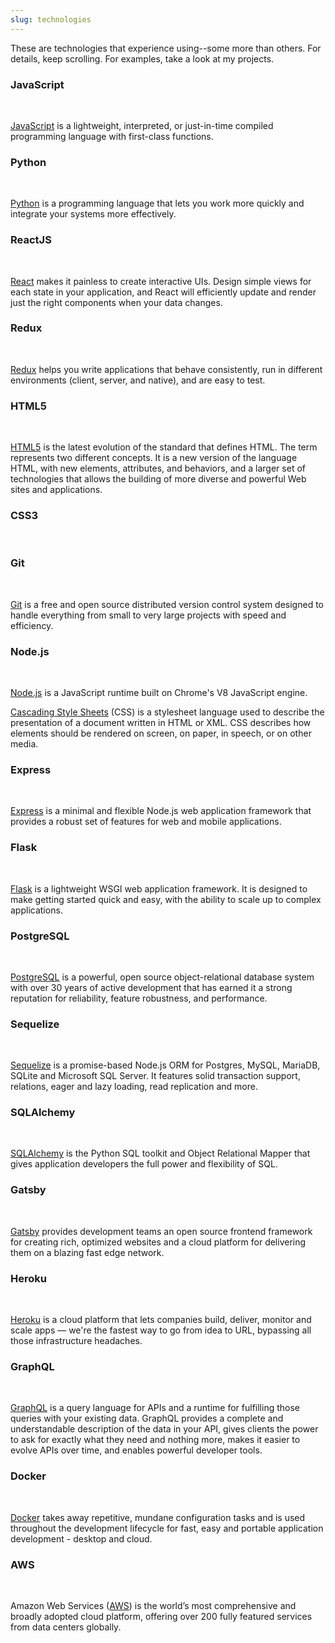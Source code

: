 ```yaml
---
slug: technologies
---
```





These are technologies that experience using--some more than others. For details, keep scrolling. For examples, take a look at <Link to='/projects'>my projects</Link>.

### JavaScript
<a className='technologies__link' href='https://developer.mozilla.org/en-US/docs/Web/javascript'>
  <JavaScriptImg />
</a><br />

<Experience level='proficient' />

[JavaScript](https://developer.mozilla.org/en-US/docs/Web/javascript) is a lightweight, interpreted, or just-in-time compiled programming language with first-class functions.

### Python
<a className='technologies__link' href='https://www.python.org/'>
  <PythonImg />
</a><br />

<Experience level='proficient' />

[Python](https://www.python.org/) is a programming language that lets you work more quickly and integrate your systems more effectively.

### ReactJS
<a className='technologies__link' href='https://reactjs.org/'>
  <RctImg />
</a><br />

<Experience level='proficient' />

[React](https://reactjs.org/) makes it painless to create interactive UIs. Design simple views for each state in your application, and React will efficiently update and render just the right components when your data changes.

### Redux
<a className='technologies__link' href='https://redux.js.org/'>
  <ReduxImg />
</a><br />

<Experience level='proficient' />

[Redux](https://redux.js.org/) helps you write applications that behave consistently, run in different environments (client, server, and native), and are easy to test.

### HTML5
<a className='technologies__link' href='https://developer.mozilla.org/en-US/docs/Web/CSS'>
  <HTML5Img />
</a><br />

<Experience level='proficient' />

[HTML5](https://developer.mozilla.org/en-US/docs/Web/Guide/HTML/HTML5) is the latest evolution of the standard that defines HTML. The term represents two different concepts. It is a new version of the language HTML, with new elements, attributes, and behaviors, and a larger set of technologies that allows the building of more diverse and powerful Web sites and applications.

### CSS3
<a className='technologies__link' href='https://developer.mozilla.org/en-US/docs/Web/CSS'>
  <CSS3Img />
</a><br />

<Experience level='proficient' />

### Git
<a className='technologies__link' href='https://git-scm.com/'>
  <GitImg />
</a><br />

<Experience level='proficient' />

[Git](https://git-scm.com/) is a free and open source distributed version control system designed to handle everything from small to very large projects with speed and efficiency.

### Node.js
<a className='technologies__link' href='https://nodejs.org/en/'>
  <NodejsImg />
</a><br />

<Experience level='proficient' />

[Node.js](https://nodejs.org/en/) is a JavaScript runtime built on Chrome's V8 JavaScript engine.

[Cascading Style Sheets](https://developer.mozilla.org/en-US/docs/Web/CSS) (CSS) is a stylesheet language used to describe the presentation of a document written in HTML or XML. CSS describes how elements should be rendered on screen, on paper, in speech, or on other media.

### Express
<a className='technologies__link' href='https://expressjs.com/'>
  <ExpressImg />
</a><br />

<Experience level='knowledgeable' />

[Express](https://expressjs.com/) is a minimal and flexible Node.js web application framework that provides a robust set of features for web and mobile applications.

### Flask
<a className='technologies__link' href='https://palletsprojects.com/p/flask/'>
  <FlaskImg />
</a><br />

<Experience level='knowledgeable' />

[Flask](https://palletsprojects.com/p/flask/) is a lightweight WSGI web application framework. It is designed to make getting started quick and easy, with the ability to scale up to complex applications.

### PostgreSQL
<a className='technologies__link' href='https://www.postgresql.org/'>
  <PostgresqlImg />
</a><br />

<Experience level='knowledgeable' />

[PostgreSQL](https://www.postgresql.org/) is a powerful, open source object-relational database system with over 30 years of active development that has earned it a strong reputation for reliability, feature robustness, and performance.

### Sequelize
<a className='technologies__link' href='https://sequelize.org/'>
  <SequelizeImg />
</a><br />

<Experience level='knowledgeable' />

[Sequelize](https://sequelize.org/) is a promise-based Node.js ORM for Postgres, MySQL, MariaDB, SQLite and Microsoft SQL Server. It features solid transaction support, relations, eager and lazy loading, read replication and more.

### SQLAlchemy
<a className='technologies__link' href='https://www.sqlalchemy.org/'>
  <SqlalchemyImg />
</a><br />

<Experience level='knowledgeable' />

[SQLAlchemy](https://www.sqlalchemy.org/) is the Python SQL toolkit and Object Relational Mapper that gives application developers the full power and flexibility of SQL.

### Gatsby
<a className='technologies__link' href='https://www.gatsbyjs.com/'>
  <GatsbyImg />
</a><br />

<Experience level='knowledgeable' />

[Gatsby](https://www.gatsbyjs.com/) provides development teams an open source frontend framework for creating rich, optimized websites and a cloud platform for delivering them on a blazing fast edge network.

### Heroku
<a className='technologies__link' href='https://www.heroku.com/what'>
  <HerokuImg />
</a><br />

<Experience level='knowledgeable' />

[Heroku](https://www.heroku.com/what) is a cloud platform that lets companies build, deliver, monitor and scale apps — we're the fastest way to go from idea to URL, bypassing all those infrastructure headaches.

### GraphQL
<a className='technologies__link' href='https://graphql.org/'>
  <GraphqlImg />
</a><br />

[GraphQL](https://graphql.org/) is a query language for APIs and a runtime for fulfilling those queries with your existing data. GraphQL provides a complete and understandable description of the data in your API, gives clients the power to ask for exactly what they need and nothing more, makes it easier to evolve APIs over time, and enables powerful developer tools.

<Experience level='familiar' />

### Docker
<a className='technologies__link' href='https://www.docker.com/'>
  <DockerImg />
</a><br />

[Docker](https://www.docker.com/) takes away repetitive, mundane configuration tasks and is used throughout the development lifecycle for fast, easy and portable application development - desktop and cloud.

<Experience level='familiar' />

### AWS
<a className='technologies__link' href='https://aws.amazon.com/'>
  <AwsImg />
</a><br />

<Experience level='familiar' />

Amazon Web Services ([AWS](https://aws.amazon.com/)) is the world’s most comprehensive and broadly adopted cloud platform, offering over 200 fully featured services from data centers globally.
